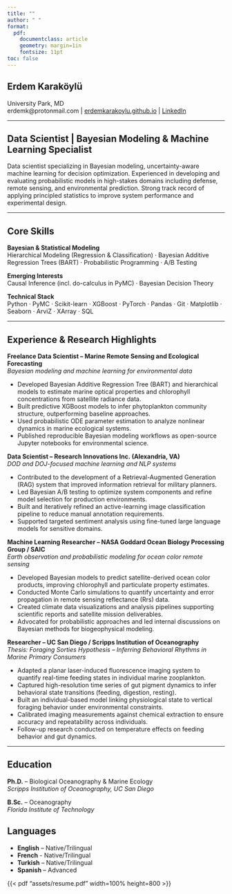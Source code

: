 ```yaml
---
title: ""
author: " "
format: 
  pdf:
    documentclass: article
    geometry: margin=1in
    fontsize: 11pt
toc: false
---
```


## Erdem Karaköylü  
University Park, MD  
erdemk@protonmail.com | [erdemkarakoylu.github.io](https://erdemkarakoylu.github.io) | [LinkedIn](https://linkedin.com/in/erdem-karaköylü-49487455)

---

## Data Scientist | Bayesian Modeling & Machine Learning Specialist

Data scientist specializing in Bayesian modeling, uncertainty-aware machine learning for decision optimization. Experienced in developing and evaluating probabilistic models in high-stakes domains including defense, remote sensing, and environmental prediction. Strong track record of applying principled statistics to improve system performance and experimental design.

---

## Core Skills

**Bayesian & Statistical Modeling**  
Hierarchical Modeling (Regression & Classification) · Bayesian Additive Regression Trees (BART) · Probabilistic Programming · A/B Testing 

**Emerging Interests**  
Causal Inference (incl. do-calculus in PyMC) · Bayesian Decision Theory 

**Technical Stack**  
Python · PyMC · Scikit-learn · XGBoost · PyTorch · Pandas  · Git · Matplotlib · Seaborn · ArviZ · XArray · SQL


---

##  Experience & Research Highlights

**Freelance Data Scientist – Marine Remote Sensing and Ecological Forecasting**  
*Bayesian modeling and machine learning for environmental data*

- Developed Bayesian Additive Regression Tree (BART) and hierarchical models to estimate marine optical properties and chlorophyll concentrations from satellite radiance data.
- Built predictive XGBoost models to infer phytoplankton community structure, outperforming baseline approaches.
- Used probabilistic ODE parameter estimation to analyze nonlinear dynamics in marine ecological systems.
- Published reproducible Bayesian modeling workflows as open-source Jupyter notebooks for environmental science.

**Data Scientist – Research Innovations Inc. (Alexandria, VA)**  
*DOD and DOJ-focused machine learning and NLP systems*

- Contributed to the development of a Retrieval-Augmented Generation (RAG) system that improved information retrieval for military planners.
- Led Bayesian A/B testing to optimize system components and refine model selection for production environments.
- Built and iteratively refined an active-learning image classification pipeline to reduce manual annotation requirements.
- Supported targeted sentiment analysis using fine-tuned large language models for sensitive domains.

**Machine Learning Researcher – NASA Goddard Ocean Biology Processing Group / SAIC**  
*Earth observation and probabilistic modeling for ocean color remote sensing*

- Developed Bayesian models to predict satellite-derived ocean color products, improving chlorophyll and particulate property estimates.
- Conducted Monte Carlo simulations to quantify uncertainty and error propagation in remote sensing reflectance (Rrs) data.
- Created climate data visualizations and analysis pipelines supporting scientific reports and satellite mission deliverables.
- Advocated for probabilistic approaches and led internal discussions on Bayesian methods for biogeophysical modeling.

**Researcher – UC San Diego / Scripps Institution of Oceanography**  
*Thesis: Foraging Sorties Hypothesis – Inferring Behavioral Rhythms in Marine Primary Consumers*

- Adapted a planar laser-induced fluorescence imaging system to quantify real-time feeding states in individual marine zooplankton.
- Captured high-resolution time series of gut pigment dynamics to infer behavioral state transitions (feeding, digestion, resting).
- Built an individual-based model linking physiological state to vertical foraging behavior under environmental constraints.
- Calibrated imaging measurements against chemical extraction to ensure accuracy and repeatability across individuals.
- Follow-up research conducted on temperature effects on feeding behavior and gut dynamics. 


---

## Education

**Ph.D.** – Biological Oceanography & Marine Ecology  
*Scripps Institution of Oceanography, UC San Diego*

**B.Sc.** – Oceanography  
*Florida Institute of Technology*

## Languages

- **English** – Native/Trilingual
- **French**  - Native/Trilingual
- **Turkish** – Native/Trilingual
- **Spanish** – Advanced

{{< pdf "assets/resume.pdf" width=100% height=800 >}}